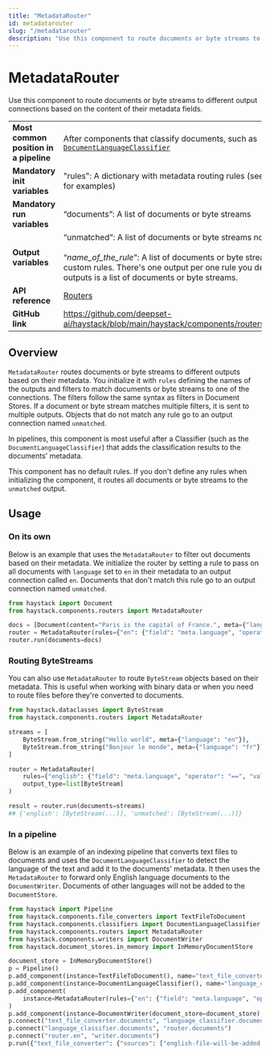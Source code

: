 ```yaml
---
title: "MetadataRouter"
id: metadatarouter
slug: "/metadatarouter"
description: "Use this component to route documents or byte streams to different output connections based on the content of their metadata fields."
---
```


# MetadataRouter

Use this component to route documents or byte streams to different output connections based on the content of their metadata fields.

|  |  |
| --- | --- |
| **Most common position in a pipeline** | After components that classify documents, such as [`DocumentLanguageClassifier`](../../../docs/pipeline-components/classifiers/documentlanguageclassifier.mdx) |
| **Mandatory init variables** | "rules": A dictionary with metadata routing rules (see our API Reference for examples) |
| **Mandatory run variables** | “documents”: A list of documents or byte streams |
| **Output variables** | “unmatched”: A list of documents or byte streams not matching any rule  <br /> <br />“_name_of_the_rule_”: A list of documents or byte streams matching custom rules. There's one output per one rule you define. Each of these outputs is a list of documents or byte streams. |
| **API reference** | [Routers](/reference/routers-api) |
| **GitHub link** | https://github.com/deepset-ai/haystack/blob/main/haystack/components/routers/metadata_router.py |

## Overview

`MetadataRouter` routes documents or byte streams to different outputs based on their metadata. You initialize it with `rules` defining the names of the outputs and filters to match documents or byte streams to one of the connections. The filters follow the same syntax as filters in Document Stores. If a document or byte stream matches multiple filters, it is sent to multiple outputs. Objects that do not match any rule go to an output connection named `unmatched`.

In pipelines, this component is most useful after a Classifier (such as the `DocumentLanguageClassifier`) that adds the classification results to the documents' metadata.

This component has no default rules. If you don't define any rules when initializing the component, it routes all documents or byte streams to the `unmatched` output.

## Usage

### On its own

Below is an example that uses the `MetadataRouter` to filter out documents based on their metadata. We initialize the router by setting a rule to pass on all documents with `language` set to `en` in their metadata to an output connection called `en`. Documents that don't match this rule go to an output connection named `unmatched`.

```python
from haystack import Document
from haystack.components.routers import MetadataRouter

docs = [Document(content="Paris is the capital of France.", meta={"language": "en"}), Document(content="Berlin ist die Haupststadt von Deutschland.", meta={"language": "de"})]
router = MetadataRouter(rules={"en": {"field": "meta.language", "operator": "==", "value": "en"}})
router.run(documents=docs)
```

### Routing ByteStreams

You can also use `MetadataRouter` to route `ByteStream` objects based on their metadata. This is useful when working with binary data or when you need to route files before they're converted to documents.

```python
from haystack.dataclasses import ByteStream
from haystack.components.routers import MetadataRouter

streams = [
    ByteStream.from_string("Hello world", meta={"language": "en"}),
    ByteStream.from_string("Bonjour le monde", meta={"language": "fr"})
]

router = MetadataRouter(
    rules={"english": {"field": "meta.language", "operator": "==", "value": "en"}},
    output_type=list[ByteStream]
)

result = router.run(documents=streams)
## {'english': [ByteStream(...)], 'unmatched': [ByteStream(...)]}
```

### In a pipeline

Below is an example of an indexing pipeline that converts text files to documents and uses the `DocumentLanguageClassifier` to detect the language of the text and add it to the documents' metadata. It then uses the `MetadataRouter` to forward only English language documents to the `DocumentWriter`. Documents of other languages will not be added to the `DocumentStore`.

```python
from haystack import Pipeline
from haystack.components.file_converters import TextFileToDocument
from haystack.components.classifiers import DocumentLanguageClassifier
from haystack.components.routers import MetadataRouter
from haystack.components.writers import DocumentWriter
from haystack.document_stores.in_memory import InMemoryDocumentStore

document_store = InMemoryDocumentStore()
p = Pipeline()
p.add_component(instance=TextFileToDocument(), name="text_file_converter")
p.add_component(instance=DocumentLanguageClassifier(), name="language_classifier")
p.add_component(
    instance=MetadataRouter(rules={"en": {"field": "meta.language", "operator": "==", "value": "en"}}), name="router"
)
p.add_component(instance=DocumentWriter(document_store=document_store), name="writer")
p.connect("text_file_converter.documents", "language_classifier.documents")
p.connect("language_classifier.documents", "router.documents")
p.connect("router.en", "writer.documents")
p.run({"text_file_converter": {"sources": ["english-file-will-be-added.txt", "german-file-will-not-be-added.txt"]}})
```